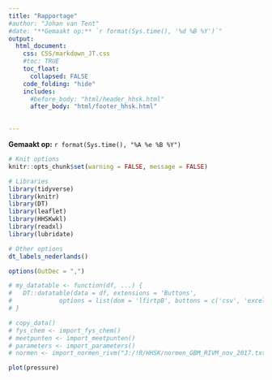 ```yaml
---
title: "Rapportage"
#author: "Johan van Tent"
#date: "**Gemaakt op:** `r format(Sys.time(), '%d %B %Y')`"
output:
  html_document:
    css: CSS/markdown_JT.css
    #toc: TRUE
    toc_float:
      collapsed: FALSE
    code_folding: "hide"
    includes:
      #before_body: "html/header_hhsk.html"
      after_body: "html/footer_hhsk.html"

  
---
```


**Gemaakt op:** `r format(Sys.time(), "%A %e %B %Y")`

```r
# Knit options
knitr::opts_chunk$set(warning = FALSE, message = FALSE)

# Libraries
library(tidyverse)
library(knitr)
library(DT)
library(leaflet)
library(HHSKwkl)
library(readxl)
library(lubridate)

# Other options
dt_labels_nederlands()

options(OutDec = ",")

# my_datatable <- function(df, ...) {
#   DT::datatable(data = df, extensions = 'Buttons', 
#             options = list(dom = 'lfirtpB', buttons = c('csv', 'excel', 'pdf')), ...)
# }


```

```r
# copy_data()
# fys_chem <- import_fys_chem()
# meetpunten <- import_meetpunten()
# parameters <- import_parameters()
# normen <- import_normen_rivm("J:/!R/HHSK/normen_GBM_RIVM_nov_2017.txt", parameterdf)
```



```r
plot(pressure)
```

